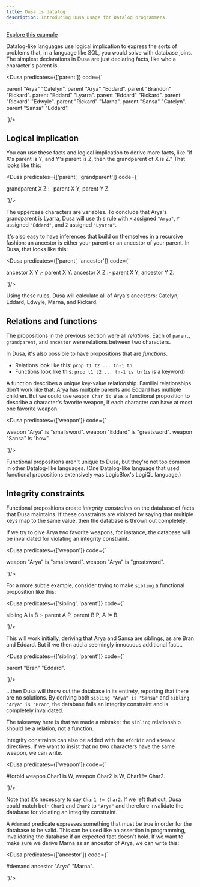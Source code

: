```yaml
---
title: Dusa is datalog
description: Introducing Dusa usage for Datalog programmers.
---
```



[Explore this example](https://dusa.rocks/#jsonz=fZJNT8MwDIb_ismuAwmOkzi0E-ICEmIH2NSL26RdRJpUTkZVIf47adZmHfs41fXzxs5r54c5tmCmEZrNGTfFrha6z8zgGWsBpgSODpWpMp3pBslTyFhCHWbMB0t0QnU6Y3fn6BPnSPwYpoT6KuRmz99l8XUiGA_58KVDIryIzx6PyaBtOyUu81ck_a_8CrW94vuAJ94yPYOV8aMssZaqAxIKnTTabmVje1z1nocan7CBxS3Ev_V8jNewCcVQF8I6Qz08lt4dwZM6kY2VrMyV1BUkkE60CbzFnmkfJ3DzCOlgJIFStN7JtyHpBLQCG--kZ_vwsHxpfWxrVMq2ZhhF1MQ1BVVFAt0Z1TjOIMpNG8e59D0dodTOAhYO0H-sFRTGCpibnQO3FeHl5mhFOFUayiUfrgzLLdJ9X_ljPk09DKk99sZD0redcVH7NR2mOHnl40Nhv38)

Datalog-like languages use logical implication to express the sorts of problems
that, in a language like SQL, you would solve with database joins. The simplest
declarations in Dusa are just declaring facts, like who a character's parent is.

<Dusa predicates={['parent']} code={`

parent "Arya" "Catelyn".
parent "Arya" "Eddard".
parent "Brandon" "Rickard".
parent "Eddard" "Lyarra".
parent "Eddard" "Rickard".
parent "Rickard" "Edwyle".
parent "Rickard" "Marna".
parent "Sansa" "Catelyn".
parent "Sansa" "Eddard".

`}/>

## Logical implication

You can use these facts and logical implication to derive more facts, like "if
X's parent is Y, and Y's parent is Z, then the grandparent of X is Z." That
looks like this:

<Dusa predicates={['parent', 'grandparent']} code={`

grandparent X Z :- parent X Y, parent Y Z.

`}/>

The uppercase characters are variables. To conclude that Arya's grandparent is
Lyarra, Dusa will use this rule with `X` assigned `"Arya"`, `Y` assigned
`"Eddard"`, and `Z` assigned `"Lyarra"`.

It's also easy to have inferences that build on themselves in a recursive fashion:
an ancestor is either your parent or an ancestor of your parent. In Dusa, that looks
like this:

<Dusa predicates={['parent', 'ancestor']} code={`

ancestor X Y :- parent X Y.
ancestor X Z :- parent X Y, ancestor Y Z.

`}/>

Using these rules, Dusa will calculate all of Arya's ancestors: Catelyn,
Eddard, Edwyle, Marna, and Rickard.

## Relations and functions

The propositions in the previous section were all _relations_. Each of
`parent`, `grandparent`, and `ancestor` were relations between two characters.

In Dusa, it's also possible to have propositions that are _functions_.

- Relations look like this: `prop t1 t2 ... tn-1 tn`
- Functions look like this: `prop t1 t2 ... tn-1 is tn` (`is` is a keyword)

A function describes a unique key-value relationship. Familial relationships
don't work like that: Arya has multiple parents and Eddard has multiple
children. But we could use `weapon Char is W` as a functional proposition to
describe a character's favorite weapon, if each character can have at most one
favorite weapon.

<Dusa predicates={['weapon']} code={`

weapon "Arya" is "smallsword".
weapon "Eddard" is "greatsword".
weapon "Sansa" is "bow".

`}/>

Functional propositions aren't unique to Dusa, but they're not too common in
other Datalog-like languages. (One Datalog-like language that used functional
propositions extensively was LogicBlox's LogiQL language.)

## Integrity constraints

Functional propositions create _integrity constraints_ on the database of facts
that Dusa maintains. If these constraints are violated by saying that multiple
keys map to the same value, then the database is thrown out completely.

If we try to give Arya two favorite weapons, for instance, the database will be
invalidated for violating an integrity constraint.

<Dusa predicates={['weapon']} code={`

weapon "Arya" is "smallsword".
weapon "Arya" is "greatsword".

`}/>

For a more subtle example, consider trying to make `sibling` a functional
proposition like this:

<Dusa predicates={['sibling', 'parent']} code={`

sibling A is B :- parent A P, parent B P, A != B.

`}/>

This will work initially, deriving that Arya and Sansa are siblings, as are
Bran and Eddard. But if we then add a seemingly innocuous additional fact...

<Dusa predicates={['sibling', 'parent']} code={`

parent "Bran" "Eddard".

`}/>

...then Dusa will throw out the database in its entirety, reporting that there
are no solutions. By deriving both `sibling "Arya" is "Sansa"` and
`sibling "Arya" is "Bran"`, the database fails an integrity constraint and is
completely invalidated.

The takeaway here is that we made a mistake: the `sibling` relationship should
be a relation, not a function.

Integrity constraints can also be added with the `#forbid` and `#demand`
directives. If we want to insist that no two characters have the same weapon,
we can write.

<Dusa predicates={['weapon']} code={`

#forbid weapon Char1 is W, weapon Char2 is W, Char1 != Char2.

`}/>

Note that it's necessary to say `Char1 != Char2`. If we left that out, Dusa
could match both `Char1` and `Char2` to `"Arya"` and therefore invalidate the
database for violating an integrity constraint.

A `#demand` predicate expresses something that must be true in order for the
database to be valid. This can be used like an assertion in programming,
invalidating the database if an expected fact doesn't hold. If we want to make
sure we derive Marna as an ancestor of Arya, we can write this:

<Dusa predicates={['ancestor']} code={`

#demand ancestor "Arya" "Marna".

`}/>

